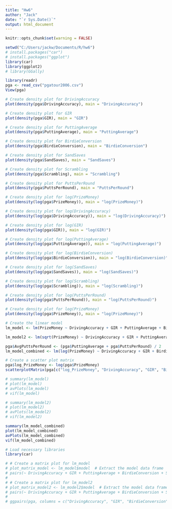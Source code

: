 ```yaml
---
title: "Hw6"
author: "Jack"
date: "`r Sys.Date()`"
output: html_document
---
```


```r
knitr::opts_chunk$set(warning = FALSE)
```

```r
setwd("C:/Users/jackw/Documents/R/hw6")
# install.packages("car")
# install.packages("ggplot")
library(car)
library(ggplot2)
# library(GGally)
```

```r
library(readr)
pga <- read_csv("pgatour2006.csv")
View(pga)
```
```r
# Create density plot for DrivingAccuracy
plot(density(pga$DrivingAccuracy), main = "DrivingAccuracy")

# Create density plot for GIR
plot(density(pga$GIR), main = "GIR")

# Create density plot for PuttingAverage
plot(density(pga$PuttingAverage), main = "PuttingAverage")

# Create density plot for BirdieConversion
plot(density(pga$BirdieConversion), main = "BirdieConversion")

# Create density plot for SandSaves
plot(density(pga$SandSaves), main = "SandSaves")

# Create density plot for Scrambling
plot(density(pga$Scrambling), main = "Scrambling")

# Create density plot for PuttsPerRound
plot(density(pga$PuttsPerRound), main = "PuttsPerRound")

# Create density plot for log(PrizeMoney)
plot(density(log(pga$PrizeMoney)), main = "log(PrizeMoney)")
```

```r
# Create density plot for log(DrivingAccuracy)
plot(density(log(pga$DrivingAccuracy)), main = "log(DrivingAccuracy)")

# Create density plot for log(GIR)
plot(density(log(pga$GIR)), main = "log(GIR)")

# Create density plot for log(PuttingAverage)
plot(density(log(pga$PuttingAverage)), main = "log(PuttingAverage)")

# Create density plot for log(BirdieConversion)
plot(density(log(pga$BirdieConversion)), main = "log(BirdieConversion)")

# Create density plot for log(SandSaves)
plot(density(log(pga$SandSaves)), main = "log(SandSaves)")

# Create density plot for log(Scrambling)
plot(density(log(pga$Scrambling)), main = "log(Scrambling)")

# Create density plot for log(PuttsPerRound)
plot(density(log(pga$PuttsPerRound)), main = "log(PuttsPerRound)")

# Create density plot for log(PrizeMoney)
plot(density(log(pga$PrizeMoney)), main = "log(PrizeMoney)")
```

```r
# Create the linear model
lm_model <- lm(PrizeMoney ~ DrivingAccuracy + GIR + PuttingAverage + BirdieConversion + SandSaves + Scrambling + PuttsPerRound, data = pga)

lm_model2 <- lm(sqrt(PrizeMoney) ~ DrivingAccuracy + GIR + PuttingAverage + BirdieConversion + SandSaves + Scrambling + PuttsPerRound, data = pga)

pga$AvgPuttsPerRound <- (pga$PuttingAverage + pga$PuttsPerRound) / 2
lm_model_combined <- lm(log(PrizeMoney) ~ DrivingAccuracy + GIR + BirdieConversion + SandSaves + Scrambling + AvgPuttsPerRound, data = pga)

# Create a scatter plot matrix
pga$log_PrizeMoney <- log(pga$PrizeMoney)
scatterplotMatrix(pga[c("log_PrizeMoney", "DrivingAccuracy", "GIR", "BirdieConversion", "SandSaves", "Scrambling", "AvgPuttsPerRound")])


```

```r
# summary(lm_model)
# plot(lm_model)
# avPlots(lm_model)
# vif(lm_model)
```

```r
# summary(lm_model2)
# plot(lm_model2)
# avPlots(lm_model2)
# vif(lm_model2)
```

```r
summary(lm_model_combined)
plot(lm_model_combined)
avPlots(lm_model_combined)
vif(lm_model_combined)
```

```r
# Load necessary libraries
library(car)

# # Create a matrix plot for lm_model
# plot_matrix_model <- lm_model$model  # Extract the model data frame
# pairs(~ DrivingAccuracy + GIR + PuttingAverage + BirdieConversion + SandSaves + Scrambling + PuttsPerRound, data = plot_matrix_model)
# 
# # Create a matrix plot for lm_model2
# plot_matrix_model2 <- lm_model2$model  # Extract the model data frame
# pairs(~ DrivingAccuracy + GIR + PuttingAverage + BirdieConversion + SandSaves + Scrambling + PuttsPerRound, data = plot_matrix_model2)
# 
# ggpairs(pga, columns = c("DrivingAccuracy", "GIR", "BirdieConversion", "SandSaves", "Scrambling", "AvgPuttsPerRound"), mapping = aes(color = AvgPuttsPerRound))
```